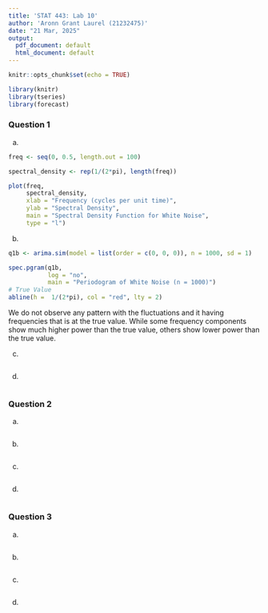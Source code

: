 ```yaml
---
title: 'STAT 443: Lab 10'
author: 'Aronn Grant Laurel (21232475)'
date: "21 Mar, 2025"
output:
  pdf_document: default
  html_document: default
---
```


```r
knitr::opts_chunk$set(echo = TRUE)

library(knitr)
library(tseries)
library(forecast)
```

### Question 1

(a)

```r
freq <- seq(0, 0.5, length.out = 100)

spectral_density <- rep(1/(2*pi), length(freq))

plot(freq,
     spectral_density, 
     xlab = "Frequency (cycles per unit time)", 
     ylab = "Spectral Density", 
     main = "Spectral Density Function for White Noise",
     type = "l")
```


(b)

```r
q1b <- arima.sim(model = list(order = c(0, 0, 0)), n = 1000, sd = 1)

spec.pgram(q1b, 
           log = "no",
           main = "Periodogram of White Noise (n = 1000)")
# True Value
abline(h =  1/(2*pi), col = "red", lty = 2)
```

We do not observe any pattern with the fluctuations and it having frequencies that is at the 
true value. While some frequency components show much higher power than the true value,
others show lower power than the true value.

(c)

```r

```


(d)

```r

```


### Question 2

(a)

```r

```


(b)

```r

```

(c)

```r

```


(d)

```r

```


### Question 3

(a)

```r

```


(b)

```r

```

(c)

```r

```


(d)

```r

```
